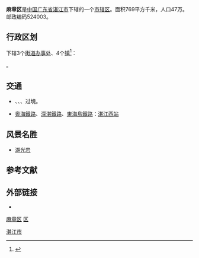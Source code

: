 {{Infobox China County
| county  = 麻章区
| Photo =  湛江市东海岛经济开发试验区管委会 东海大厦 IMG 0691.jpg
| Photoname=  麻章區東海島
| Pinyin = Ma Zhang
| Belong = [[广东省|广东省]][[湛江市|湛江市]]
| Types= [[市辖区|市辖区]]
| admincode = 440811
| seat = [[麻章镇|麻章镇]] 
| officerTitle= 区长
| officer = 林洪
| division = 7
| town= 7
| post code= 524003
| phone code = 759
| area = 769
| census yr = 2003
| pop = 47万
| web = http://www.zjmazhang.gov.cn/
|image_map=ChinaZhanjiangMazhang.png}}

'''麻章区'''是[[中国|中国]][[广东省|广东省]][[湛江市|湛江市]]下辖的一个[[市辖区|市辖区]]。面积769平方千米，人口47万。邮政编码524003。

== 行政区划 ==
{{PAGENAMEBASE}}下辖3个[[街道办事处|街道办事处]]、4个[[行政建制镇|镇]]<ref>{{PRC admin/ref sgc|44/08/11}}</ref>：

{{PRC admin/children|44/08/11}}。

== 交通 ==
* {{China Expwy Name|G15|[[沈海高速公路|沈海高速公路]]}}、{{China Expwy Name|G75|[[蘭海高速公路|蘭海高速公路]]}}、{{China Expwy Name|S50|P= Guangdong}}、{{中国国道名|325}}过境。
* {{rint|cn|crh}}[[粵海鐵路|粵海鐵路]]、[[深湛鐵路|深湛鐵路]]、[[東海島鐵路|東海島鐵路]]：[[湛江西站|湛江西站]]

== 风景名胜 ==
{{main article|麻章区各级文物保护单位列表}}
* [[湖光岩|湖光岩]]

== 参考文献 ==
{{Wikisource|民政部关于广东省湛江市郊区人民政府驻地迁移和更名的批复}}
{{reflist}}

== 外部链接 ==
* {{Official website|http://www.zjmazhang.gov.cn/|name=湛江市麻章区人民政府}}

{{湛江市麻章区行政区划}}
{{湛江市行政区划}}
{{广东行政区划}}

[[category:麻章区|]]
[[category:湛江区县市|区]]
[[Category:广东市辖区|湛江市]]